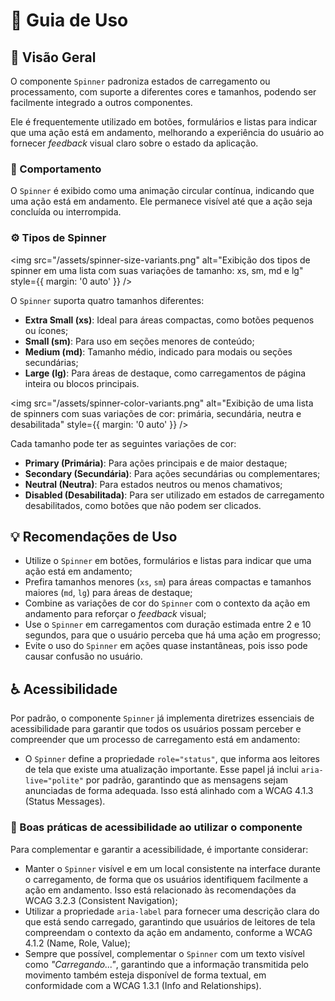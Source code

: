 
<Meta title="Componentes/Spinner/Guia de Uso" />

# 🧭  Guia de Uso

## 📘 Visão Geral

O componente `Spinner` padroniza estados de carregamento ou processamento, com suporte a diferentes cores e tamanhos, podendo ser facilmente integrado a outros componentes.

Ele é frequentemente utilizado em botões, formulários e listas para indicar que uma ação está em andamento, melhorando a experiência do usuário ao fornecer *feedback* visual claro sobre o estado da aplicação.

### 🔨 Comportamento

<Flex justify="justify-center" align="items-center" width="w-full" className="my-11 sb-unstyled">
  <Spinner size="lg" />
</Flex>

O `Spinner` é exibido como uma animação circular contínua, indicando que uma ação está em andamento. Ele permanece visível até que a ação seja concluída ou interrompida.

### ⚙️ Tipos de Spinner

<img src="/assets/spinner-size-variants.png" alt="Exibição dos tipos de spinner em uma lista com suas variações de tamanho: xs, sm, md e lg" style={{ margin: '0 auto' }} />

O `Spinner` suporta quatro tamanhos diferentes:

- **Extra Small (xs)**: Ideal para áreas compactas, como botões pequenos ou ícones;
- **Small (sm)**: Para uso em seções menores de conteúdo;
- **Medium (md)**: Tamanho médio, indicado para modais ou seções secundárias;
- **Large (lg)**: Para áreas de destaque, como carregamentos de página inteira ou blocos principais.

<img src="/assets/spinner-color-variants.png" alt="Exibição de uma lista de spinners com suas variações de cor: primária, secundária, neutra e desabilitada" style={{ margin: '0 auto' }} />

Cada tamanho pode ter as seguintes variações de cor:

- **Primary (Primária)**: Para ações principais e de maior destaque;
- **Secondary (Secundária)**: Para ações secundárias ou complementares;
- **Neutral (Neutra)**: Para estados neutros ou menos chamativos;
- **Disabled (Desabilitada)**: Para ser utilizado em estados de carregamento desabilitados, como botões que não podem ser clicados.

## 💡 Recomendações de Uso

- Utilize o `Spinner` em botões, formulários e listas para indicar que uma ação está em andamento;
- Prefira tamanhos menores (`xs`, `sm`) para áreas compactas e tamanhos maiores (`md`, `lg`) para áreas de destaque;
- Combine as variações de cor do `Spinner` com o contexto da ação em andamento para reforçar o *feedback* visual;
- Use o `Spinner` em carregamentos com duração estimada entre 2 e 10 segundos, para que o usuário perceba que há uma ação em progresso;
- Evite o uso do `Spinner` em ações quase instantâneas, pois isso pode causar confusão no usuário.

## ♿ Acessibilidade

Por padrão, o componente `Spinner` já implementa diretrizes essenciais de acessibilidade para garantir que todos os usuários possam perceber e compreender que um processo de carregamento está em andamento:

- O `Spinner` define a propriedade `role="status"`, que informa aos leitores de tela que existe uma atualização importante. Esse papel já inclui `aria-live="polite"` por padrão, garantindo que as mensagens sejam anunciadas de forma adequada. Isso está alinhado com a <Link className="sb-unstyled text-sm" href="https://www.w3.org/WAI/WCAG21/Understanding/status-messages.html" target="_blank">WCAG 4.1.3 (Status Messages)</Link>.

### 📌 Boas práticas de acessibilidade ao utilizar o componente

Para complementar e garantir a acessibilidade, é importante considerar:

- Manter o `Spinner` visível e em um local consistente na interface durante o carregamento, de forma que os usuários identifiquem facilmente a ação em andamento. Isso está relacionado às recomendações da <Link className="sb-unstyled text-sm" href="https://www.w3.org/WAI/WCAG21/Understanding/consistent-navigation.html" target="_blank">WCAG 3.2.3 (Consistent Navigation)</Link>;
- Utilizar a propriedade `aria-label` para fornecer uma descrição clara do que está sendo carregado, garantindo que usuários de leitores de tela compreendam o contexto da ação em andamento, conforme a <Link className="sb-unstyled text-sm" href="https://www.w3.org/WAI/WCAG21/Understanding/name-role-value.html" target="_blank">WCAG 4.1.2 (Name, Role, Value)</Link>;
- Sempre que possível, complementar o `Spinner` com um texto visível como *"Carregando..."*, garantindo que a informação transmitida pelo movimento também esteja disponível de forma textual, em conformidade com a <Link className="sb-unstyled text-sm" href="https://www.w3.org/WAI/WCAG21/Understanding/info-and-relationships.html" target="_blank">WCAG 1.3.1 (Info and Relationships)</Link>.